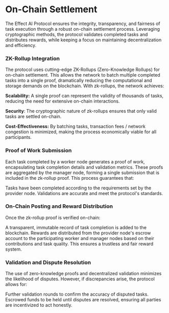 # On-Chain Settlement
The Effect AI Protocol ensures the integrity, transparency, and fairness of task execution through a robust on-chain settlement process. Leveraging cryptographic methods, the protocol validates completed tasks and distributes rewards, while keeping a focus on maintaining decentralization and efficiency.

### ZK-Rollup Integration

The protocol uses cutting-edge ZK-Rollups (Zero-Knowledge Rollups) for on-chain settlement. This allows the network to batch multiple completed tasks into a single proof, dramatically reducing the computational and storage demands on the blockchain. With zk-rollups, the network achieves:

**Scalability:** A single proof can represent the validity of thousands of tasks, reducing the need for extensive on-chain interactions.


**Security**: The cryptographic nature of zk-rollups ensures that only valid tasks are settled on-chain.

**Cost-Effectiveness:** By batching tasks, transaction fees / network congestion is minimized, making the process economically viable for all participants.

### Proof of Work Submission

Each task completed by a worker node generates a proof of work, encapsulating task completion details and validation metrics. These proofs are aggregated by the manager node, forming a single submission that is included in the zk-rollup proof. This process guarantees that:

Tasks have been completed according to the requirements set by the provider node.
Validations are accurate and meet the protocol's standards.

### On-Chain Posting and Reward Distribution
Once the zk-rollup proof is verified on-chain:

A transparent, immutable record of task completion is added to the blockchain.
Rewards are distributed from the provider node's escrow account to the participating worker and manager nodes based on their contributions and task quality. This ensures a trustless and fair reward system.

### Validation and Dispute Resolution
The use of zero-knowledge proofs and decentralized validation minimizes the likelihood of disputes. However, if discrepancies arise, the protocol allows for:

Further validation rounds to confirm the accuracy of disputed tasks.
Escrowed funds to be held until disputes are resolved, ensuring all parties are incentivized to act honestly.

